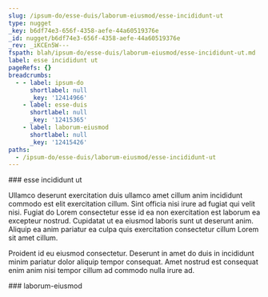 ```yaml
---
slug: /ipsum-do/esse-duis/laborum-eiusmod/esse-incididunt-ut
type: nugget
_key: b6df74e3-656f-4358-aefe-44a60519376e
_id: nugget/b6df74e3-656f-4358-aefe-44a60519376e
_rev: _iKCEn5W---
fspath: blah/ipsum-do/esse-duis/laborum-eiusmod/esse-incididunt-ut.md
label: esse incididunt ut
pageRefs: {}
breadcrumbs:
  - - label: ipsum-do
      shortlabel: null
      _key: '12414966'
    - label: esse-duis
      shortlabel: null
      _key: '12415365'
    - label: laborum-eiusmod
      shortlabel: null
      _key: '12415426'
paths:
  - /ipsum-do/esse-duis/laborum-eiusmod/esse-incididunt-ut
---
```


<NuggetArea>
<Nugget slug="/ipsum-do/esse-duis/laborum-eiusmod/esse-incididunt-ut" type="nugget" _key="b6df74e3-656f-4358-aefe-44a60519376e" _id="nugget/b6df74e3-656f-4358-aefe-44a60519376e" _rev="_iKCEn5W---" fspath="blah/ipsum-do/esse-duis/laborum-eiusmod/esse-incididunt-ut.md" label="esse incididunt ut" paths="/ipsum-do/esse-duis/laborum-eiusmod/esse-incididunt-ut">
<NuggetBody>
### esse incididunt ut

Ullamco deserunt exercitation duis ullamco amet cillum anim incididunt commodo est elit exercitation cillum. Sint officia nisi irure ad fugiat qui velit nisi. Fugiat do Lorem consectetur esse id ea non exercitation est laborum ea excepteur nostrud. Cupidatat ut ea eiusmod laboris sunt ut deserunt anim. Aliquip ea anim pariatur ea culpa quis exercitation consectetur cillum Lorem sit amet cillum.

Proident id eu eiusmod consectetur. Deserunt in amet do duis in incididunt minim pariatur dolor aliquip tempor consequat. Amet nostrud est consequat enim anim nisi tempor cillum ad commodo nulla irure ad.

</NuggetBody>
<Breadcrumbs>
<Crumbs>
<Crumb _key="12414966" label="ipsum-do" /><Crumb _key="12415365" label="esse-duis" /><Crumb _key="12415426" label="laborum-eiusmod" />
</Crumbs>
</Breadcrumbs>
</Nugget>

<NuggetsInbound>
</NuggetsInbound>
<NuggetsOutbound>
</NuggetsOutbound>
</NuggetArea>
<PassagesInbound>
<Passage direction="inbound" type="passage" _key="12415426" _id="passage/12415426" _rev="_iKCEn5S--_" label="laborum-eiusmod" passage="laborum-eiusmod" fspath="blah/ipsum-do/esse-duis/laborum-eiusmod" paths="/ipsum-do/esse-duis/laborum-eiusmod" slug="/ipsum-do/esse-duis/laborum-eiusmod">
<NuggetBody>
### laborum-eiusmod

</NuggetBody>
<Breadcrumbs>
<Crumbs>
<Crumb _key="12414966" label="ipsum-do" /><Crumb _key="12415365" label="esse-duis" />
</Crumbs>
</Breadcrumbs>
</Passage>

</PassagesInbound>
<PassagesOutbound>
</PassagesOutbound>